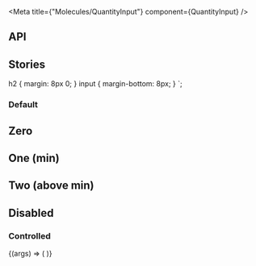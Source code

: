 
<Meta title={"Molecules/QuantityInput"} component={QuantityInput} />

## API

<ArgsTable component={QuantityInput} />

## Stories


  h2 {
    margin: 8px 0;
  }
  input {
    margin-bottom: 8px;
  }
`;

### Default

<Canvas>
  <Story name="Default">
    <StyledStory>
      <h2>Zero</h2>
      <QuantityInput onChange={noop} quantity={0} />
      <h2>One (min)</h2>
      <QuantityInput onChange={noop} quantity={1} />
      <h2>Two (above min)</h2>
      <QuantityInput onChange={noop} quantity={2} />
      <h2>Disabled</h2>
      <QuantityInput onChange={noop} quantity={2} disabled />
    </StyledStory>
  </Story>
</Canvas>

### Controlled

<Canvas>
  <Story name="Controlled" args={{ quantity: 0 }}>
    {(args) => (
      <StyledStory>
        <QuantityInput {...args} />
      </StyledStory>
    )}
  </Story>
</Canvas>

